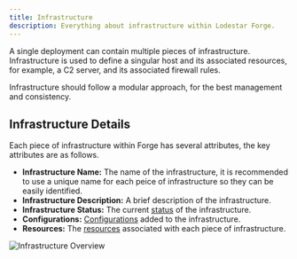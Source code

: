 ```yaml
---
title: Infrastructure
description: Everything about infrastructure within Lodestar Forge.
---
```


A single deployment can contain multiple pieces of infrastructure. Infrastructure is used to define a singular host and its associated resources, for example, a C2 server, and its associated firewall rules.

Infrastructure should follow a modular approach, for the best management and consistency.

## Infrastructure Details

Each piece of infrastructure within Forge has several attributes, the key attributes are as follows.

* **Infrastructure Name:** The name of the infrastructure, it is recommended to use a unique name for each peice of infrastructure so they can be easily identified.
* **Infrastructure Description:** A brief description of the infrastructure.
* **Infrastructure Status:** The current [status](#infrastructure-lifecycle) of the infrastructure.
* **Configurations:** [Configurations](/docs/infrastructure/configuring-infrastructure) added to the infrastructure.
* **Resources:** The [resources](/docs/resources) associated with each piece of infrastructure.

![Infrastructure Overview](/images/infrastructure-overview.png)
